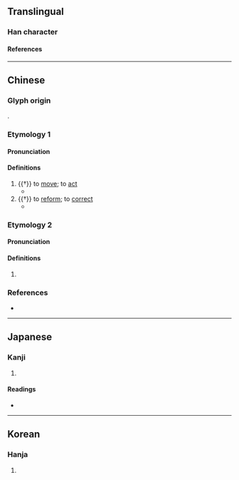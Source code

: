 {{character info}}
==Translingual==

===Han character===
{{Han char|rn=30|rad=口|as=04|sn=7|four=61010|canj=ROP|ids=⿰口化}}

====References====
{{Han ref|kx=0178.120|dkj=03348|dj=0395.170|hdz=10590.050|uh=542A}}

----

==Chinese==

===Glyph origin===
{{Han etym}}
{{Han compound|口|化|ls=psc|c1=s|c2=p|t1=mouth}}.

===Etymology 1===
{{zh-forms}}

====Pronunciation====
{{zh-pron
|m=é
|c=ngo4
|mc=y
|oc=y
|cat=v
}}

====Definitions====
{{zh-hanzi}}

# {{†}} to [[move]]; to [[act]]
#* {{zh-x|我 生 之後，逢 此 百罹。尚 寐 無 吪{é}。|In the subsequent part of my life,<br>We are meeting with all these evils.<br>I wish I might sleep and never '''move''' again.|ref=Shijing}}
# {{†}} to [[reform]]; to [[correct]]
#* {{zh-x|周公 東 征，四國 是 吪{é}。|But the object of the duke of Zhou, in marching to the east,<br>Was to '''reform''' the four States.|ref=Shijing}}

===Etymology 2===
{{zh-forms}}

====Pronunciation====
{{zh-pron
|m=huā
|c=faa4
|mc=
|oc=
|cat=
}}

====Definitions====
{{zh-hanzi}}

# {{rfdef|zh}}

===References===
* {{R:yue:mfccd}}

----

==Japanese==

===Kanji===
{{ja-kanji|grade=|rs=口04}}

# {{rfdef|ja|sort=口04}}

====Readings====
* {{ja-readings|on=ぐう, げ|kun=うご-く, か-える, か-わる}}

----

==Korean==

===Hanja===
{{ko-hanja|hangeul=와|rv=wa|mr=wa}}

# {{rfdef|ko|sort=口04}}
